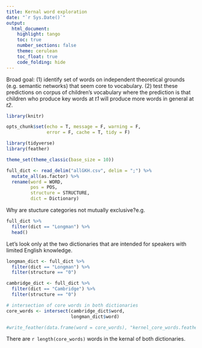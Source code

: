```yaml
---
title: Kernal word exploration
date: "`r Sys.Date()`"
output:
  html_document:
    highlight: tango
    toc: true
    number_sections: false
    theme: cerulean
    toc_float: true
    code_folding: hide
---
```

Broad goal: (1) identify set of words on independent theoretical grounds (e.g. semantic networks) that seem core to vocabulary. (2) test these predictions on corpus of children's vocabulary where the prediction is that children who produce key words at *t1* will produce more words in general at *t2*.

```r
library(knitr)

opts_chunk$set(echo = T, message = F, warning = F, 
               error = F, cache = T, tidy = F)

library(tidyverse)
library(feather)

theme_set(theme_classic(base_size = 10))

```


```r
full_dict <- read_delim("allGKH.csv", delim = ";") %>%
  mutate_all(as.factor) %>%
  rename(word = WORD,
         pos = POS, 
         structure = STRUCTURE,
         dict = Dictionary)
```

Why are stucture categories not mutually exclusive?e.g. 
```r
full_dict %>%
  filter(dict == "Longman") %>%
  head()
```


Let's look only at the two dictionaries that are intended for speakers with limited English knowledge.
```r
longman_dict <- full_dict %>%
  filter(dict == "Longman") %>%
  filter(structure == "0")

cambridge_dict <- full_dict %>%
  filter(dict == "Cambridge") %>%
  filter(structure == "0")

# intersection of core words in both dictionaries
core_words <- intersect(cambridge_dict$word,
                        longman_dict$word)

#write_feather(data.frame(word = core_words), "kernel_core_words.feather")
```

There are `r length(core_words)` words in the kernal of both dictionaries. 


